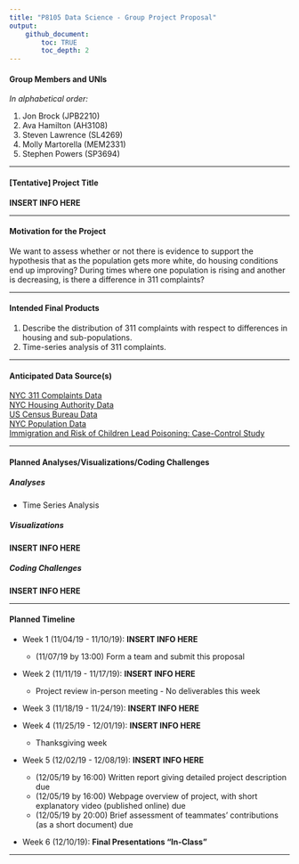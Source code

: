 ```yaml
---
title: "P8105 Data Science - Group Project Proposal"
output: 
    github_document:
        toc: TRUE
        toc_depth: 2
---
```


#### Group Members and UNIs  

*In alphabetical order:*  

1. Jon Brock (JPB2210)  
1. Ava Hamilton (AH3108)  
1. Steven Lawrence (SL4269)  
1. Molly Martorella (MEM2331)  
1. Stephen Powers (SP3694)

***  

#### [Tentative] Project Title  

**INSERT INFO HERE**  

***  

#### Motivation for the Project  

We want to assess whether or not there is evidence to support the hypothesis that as the population gets more white, do housing conditions end up improving? During times where one population is rising and another is decreasing, is there a difference in 311 complaints?  

***

#### Intended Final Products  

1. Describe the distribution of 311 complaints with respect to differences in housing and sub-populations.  
1. Time-series analysis of 311 complaints.  

***

#### Anticipated Data Source(s)  

[NYC 311 Complaints Data](https://data.cityofnewyork.us/d/erm2-nwe9/visualization)  
[NYC Housing Authority Data](https://data.cityofnewyork.us/Housing-Development/NYCHA-Development-Data-Book/evjd-dqpz)  
[US Census Bureau Data](https://www.census.gov/data/tables/time-series/demo/housing-patterns/housing-patterns-tables.html)  
[NYC Population Data](https://www1.nyc.gov/site/planning/planning-level/nyc-population/nyc-population.page)  
[Immigration and Risk of Children Lead Poisoning: Case-Control Study](https://ajph.aphapublications.org/doi/full/10.2105/AJPH.2006.093229)  

***  

#### Planned Analyses/Visualizations/Coding Challenges  
##### *Analyses*  

- Time Series Analysis

##### *Visualizations*  

**INSERT INFO HERE**  

##### *Coding Challenges*  

**INSERT INFO HERE**  

***  

#### Planned Timeline  

- Week 1 (11/04/19 - 11/10/19): **INSERT INFO HERE**  
    - (11/07/19 by 13:00) Form a team and submit this proposal  
    
- Week 2 (11/11/19 - 11/17/19): **INSERT INFO HERE**  
    -  Project review in-person meeting - No deliverables this week  
    
- Week 3 (11/18/19 - 11/24/19): **INSERT INFO HERE**  

- Week 4 (11/25/19 - 12/01/19): **INSERT INFO HERE**  
    - Thanksgiving week  

- Week 5 (12/02/19 - 12/08/19): **INSERT INFO HERE**  
    - (12/05/19 by 16:00) Written report giving detailed project description due  
    - (12/05/19 by 16:00) Webpage overview of project, with short explanatory video (published online) due  
    - (12/05/19 by 20:00) Brief assessment of teammates' contributions (as a short document) due  
    
- Week 6 (12/10/19): **Final Presentations "In-Class"**


***  